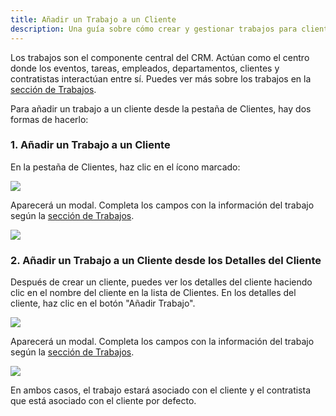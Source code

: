 ```yaml
---
title: Añadir un Trabajo a un Cliente
description: Una guía sobre cómo crear y gestionar trabajos para clientes.
---
```



<Aside type="note">
    Los trabajos son el componente central del CRM. Actúan como el centro donde los eventos, tareas, empleados, departamentos, clientes y contratistas interactúan entre sí. Puedes ver más sobre los trabajos en la <a href="/es/jobs/01--creating-a-job/">sección de Trabajos</a>.
</Aside>

Para añadir un trabajo a un cliente desde la pestaña de Clientes, hay dos formas de hacerlo:

### 1. Añadir un Trabajo a un Cliente

En la pestaña de Clientes, haz clic en el ícono marcado:

![](/client/clients-9.webp)

Aparecerá un modal. Completa los campos con la información del trabajo según la <a href="/es/jobs/01--creating-a-job/">sección de Trabajos</a>.

![](/client/clients-7.webp)

### 2. Añadir un Trabajo a un Cliente desde los Detalles del Cliente

Después de crear un cliente, puedes ver los detalles del cliente haciendo clic en el nombre del cliente en la lista de Clientes. En los detalles del cliente, haz clic en el botón "Añadir Trabajo".

![](/client/clients-10.webp)

Aparecerá un modal. Completa los campos con la información del trabajo según la <a href="/es/jobs/01--creating-a-job/">sección de Trabajos</a>.

![](/client/clients-11.webp)

<Aside type="note">
    En ambos casos, el trabajo estará asociado con el cliente y el contratista que está asociado con el cliente por defecto.
</Aside>
